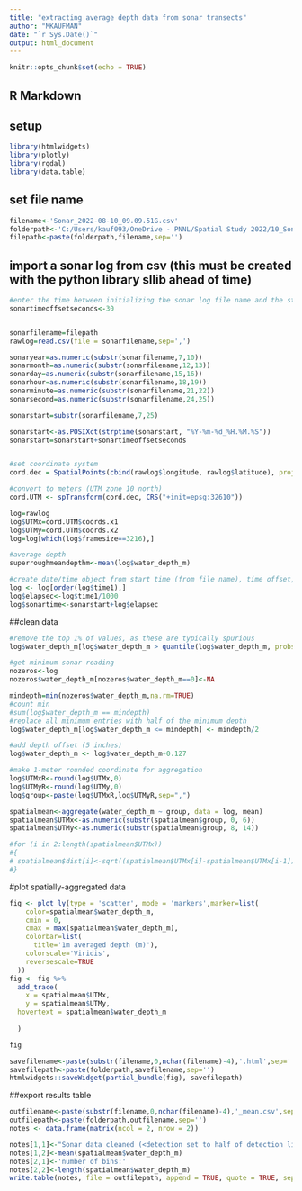 ```yaml
---
title: "extracting average depth data from sonar transects"
author: "MKAUFMAN"
date: "`r Sys.Date()`"
output: html_document
---
```


```r
knitr::opts_chunk$set(echo = TRUE)
```

## R Markdown

## setup
```r

library(htmlwidgets)
library(plotly)
library(rgdal)
library(data.table)
```
## set file name
```r
filename<-'Sonar_2022-08-10_09.09.51G.csv'
folderpath<-'C:/Users/kauf093/OneDrive - PNNL/Spatial Study 2022/10_Sonar/01_RawData/2022-08-10/S23/'
filepath<-paste(folderpath,filename,sep='')

```
  
  
## import a sonar log from csv (this must be created with the python library sllib ahead of time)

```r
#enter the time between initializing the sonar log file name and the start of actual logging. should be about 30 seconds
sonartimeoffsetseconds<-30


sonarfilename=filepath
rawlog=read.csv(file = sonarfilename,sep=',') 

sonaryear=as.numeric(substr(sonarfilename,7,10))
sonarmonth=as.numeric(substr(sonarfilename,12,13))
sonarday=as.numeric(substr(sonarfilename,15,16))
sonarhour=as.numeric(substr(sonarfilename,18,19))
sonarminute=as.numeric(substr(sonarfilename,21,22))
sonarsecond=as.numeric(substr(sonarfilename,24,25))

sonarstart=substr(sonarfilename,7,25)

sonarstart<-as.POSIXct(strptime(sonarstart, "%Y-%m-%d_%H.%M.%S"))
sonarstart=sonarstart+sonartimeoffsetseconds


#set coordinate system
cord.dec = SpatialPoints(cbind(rawlog$longitude, rawlog$latitude), proj4string=CRS("+proj=longlat"))

#convert to meters (UTM zone 10 north)
cord.UTM <- spTransform(cord.dec, CRS("+init=epsg:32610"))

log=rawlog
log$UTMx=cord.UTM$coords.x1
log$UTMy=cord.UTM$coords.x2
log=log[which(log$framesize==3216),]

#average depth
superroughmeandepthm<-mean(log$water_depth_m)

#create date/time object from start time (from file name), time offset, and elapsed milliseconds
log <- log[order(log$time1),]
log$elapsec<-log$time1/1000
log$sonartime<-sonarstart+log$elapsec

```
##clean data
```r
#remove the top 1% of values, as these are typically spurious
log$water_depth_m[log$water_depth_m > quantile(log$water_depth_m, probs = 0.99)] <- NA 

#get minimum sonar reading
nozeros<-log
nozeros$water_depth_m[nozeros$water_depth_m==0]<-NA

mindepth=min(nozeros$water_depth_m,na.rm=TRUE)
#count min
#sum(log$water_depth_m == mindepth)
#replace all minimum entries with half of the minimum depth
log$water_depth_m[log$water_depth_m <= mindepth] <- mindepth/2

#add depth offset (5 inches)
log$water_depth_m <- log$water_depth_m+0.127

#make 1-meter rounded coordinate for aggregation
log$UTMxR<-round(log$UTMx,0)
log$UTMyR<-round(log$UTMy,0)
log$group<-paste(log$UTMxR,log$UTMyR,sep=",")

spatialmean<-aggregate(water_depth_m ~ group, data = log, mean)
spatialmean$UTMx<-as.numeric(substr(spatialmean$group, 0, 6))
spatialmean$UTMy<-as.numeric(substr(spatialmean$group, 8, 14))

#for (i in 2:length(spatialmean$UTMx))
#{
# spatialmean$dist[i]<-sqrt((spatialmean$UTMx[i]-spatialmean$UTMx[i-1])^2+(spatialmean$UTMy[i]-spatialmean$UTMy[i-1])^2)
#}

```

#plot spatially-aggregated data
```r
fig <- plot_ly(type = 'scatter', mode = 'markers',marker=list(
    color=spatialmean$water_depth_m,
    cmin = 0,
    cmax = max(spatialmean$water_depth_m),
    colorbar=list(
      title='1m averaged depth (m)'),
    colorscale='Viridis',
    reversescale=TRUE
  )) 
fig <- fig %>%
  add_trace(
    x = spatialmean$UTMx, 
    y = spatialmean$UTMy,
  hovertext = spatialmean$water_depth_m
   
  )

fig

savefilename<-paste(substr(filename,0,nchar(filename)-4),'.html',sep='')
savefilepath<-paste(folderpath,savefilename,sep='')
htmlwidgets::saveWidget(partial_bundle(fig), savefilepath)
```

##export results table
```r

outfilename<-paste(substr(filename,0,nchar(filename)-4),'_mean.csv',sep='')
outfilepath<-paste(folderpath,outfilename,sep='')
notes <- data.frame(matrix(ncol = 2, nrow = 2))

notes[1,1]<-"Sonar data cleaned (<detection set to half of detection limit), binned into 1-meter-square cells, then averaged. Average depth (m):"
notes[1,2]<-mean(spatialmean$water_depth_m)
notes[2,1]<-'number of bins:'
notes[2,2]<-length(spatialmean$water_depth_m)
write.table(notes, file = outfilepath, append = TRUE, quote = TRUE, sep = ",", row.names = FALSE, col.names = FALSE)

```